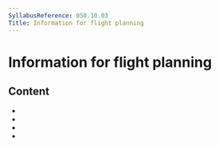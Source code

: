```yaml
---
SyllabusReference: 050.10.03
Title: Information for flight planning
---
```


# Information for flight planning

## Content

- <Link href="050.10.03.01" />
- <Link href="050.10.03.02" />
- <Link href="050.10.03.03" />
- <Link href="050.10.03.04" />
